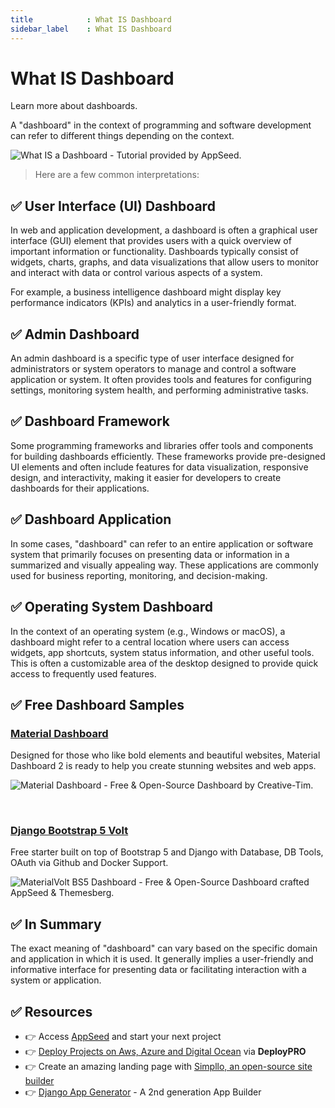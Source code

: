 ```yaml
---
title            : What IS Dashboard 
sidebar_label    : What IS Dashboard
---
```


# What IS Dashboard

<SubHeading>Learn more about dashboards.</SubHeading>

A "dashboard" in the context of programming and software development can refer to different things depending on the context. 

![What IS a Dashboard - Tutorial provided by AppSeed.](https://github-production-user-asset-6210df.s3.amazonaws.com/51070104/269344953-f223dd4e-ece7-4a88-9d8b-c076e4a59479.jpg)

> Here are a few common interpretations:

## ✅ **User Interface (UI) Dashboard** 

In web and application development, a dashboard is often a graphical user interface (GUI) element that provides users with a quick overview of important information or functionality. 
Dashboards typically consist of widgets, charts, graphs, and data visualizations that allow users to monitor and interact with data or control various aspects of a system. 

For example, a business intelligence dashboard might display key performance indicators (KPIs) and analytics in a user-friendly format.

## ✅ **Admin Dashboard** 

An admin dashboard is a specific type of user interface designed for administrators or system operators to manage and control a software application or system. 
It often provides tools and features for configuring settings, monitoring system health, and performing administrative tasks.

## ✅ **Dashboard Framework** 

Some programming frameworks and libraries offer tools and components for building dashboards efficiently. 
These frameworks provide pre-designed UI elements and often include features for data visualization, responsive design, and interactivity, 
making it easier for developers to create dashboards for their applications.

## ✅ **Dashboard Application** 

In some cases, "dashboard" can refer to an entire application or software system that primarily focuses on presenting data or information in a summarized and visually appealing way. 
These applications are commonly used for business reporting, monitoring, and decision-making.

## ✅ **Operating System Dashboard** 

In the context of an operating system (e.g., Windows or macOS), a dashboard might refer to a central location where users can access widgets, app shortcuts, system status information, and other useful tools. 
This is often a customizable area of the desktop designed to provide quick access to frequently used features.

## ✅ Free Dashboard Samples 

### [Material Dashboard](https://www.creative-tim.com/product/material-dashboard?AFFILIATE=128200)

Designed for those who like bold elements and beautiful websites, Material Dashboard 2 is ready to help you create stunning websites and web apps.

![Material Dashboard - Free & Open-Source Dashboard by Creative-Tim.](https://github-production-user-asset-6210df.s3.amazonaws.com/51070104/269346544-7adf4440-c7e4-4825-bc79-7fe73fcb6d80.png)

<br />

### [Django Bootstrap 5 Volt](https://appseed.us/product/volt-dashboard/django/)

Free starter built on top of Bootstrap 5 and Django with Database, DB Tools, OAuth via Github and Docker Support.

![MaterialVolt BS5 Dashboard - Free & Open-Source Dashboard crafted AppSeed & Themesberg.](https://github-production-user-asset-6210df.s3.amazonaws.com/51070104/269347618-1f21456d-b0b5-4d4b-9ee5-99ccb6c22188.jpg)

## ✅ In Summary

The exact meaning of "dashboard" can vary based on the specific domain and application in which it is used. 
It generally implies a user-friendly and informative interface for presenting data or facilitating interaction with a system or application.

## ✅ Resources 

- 👉 Access [AppSeed](https://appseed.us/) and start your next project
- 👉 [Deploy Projects on Aws, Azure and Digital Ocean](https://www.docs.deploypro.dev/) via **DeployPRO**
- 👉 Create an amazing landing page with [Simpllo, an open-source site builder](https://www.simpllo.com/)
- 👉 [Django App Generator](https://app-generator.dev/django/) - A 2nd generation App Builder
